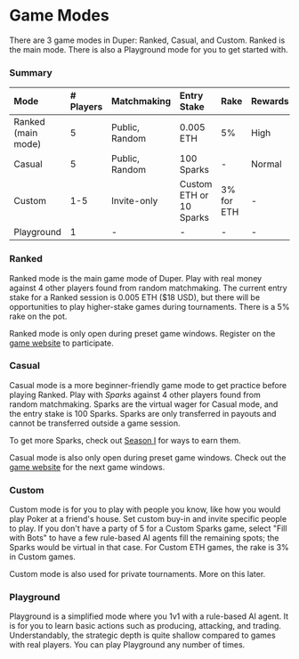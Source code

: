 # Game Modes

There are 3 game modes in Duper: Ranked, Casual, and Custom. Ranked is the main mode. There is also a Playground mode for you to get started with.

### Summary

| Mode               | \# Players     | Matchmaking | Entry Stake             | Rake   | Rewards | Open Hours  |
| :----------------- | :------------- | :---------- | :---------------------- | :--------- | :------ | :---------- |
| Ranked (main mode) | 5              | Public, Random | 0.005 ETH               | 5%         | High    | See website |
| Casual             | 5              | Public, Random | 100 Sparks              | -          | Normal  | See website |
| Custom             | 1-5            | Invite-only | Custom ETH or 10 Sparks | 3% for ETH | -       | Always      |
| Playground         | 1              | -           | -                       | -          | -       | Always      |

### Ranked

Ranked mode is the main game mode of Duper. Play with real money against 4 other players found from random matchmaking. The current entry stake for a Ranked session is 0.005 ETH ($18 USD), but there will be opportunities to play higher-stake games during tournaments. There is a 5% rake on the pot.

Ranked mode is only open during preset game windows. Register on the [game website](https://www.duper.gg) to participate.

### Casual

Casual mode is a more beginner-friendly game mode to get practice before playing Ranked. Play with _Sparks_ against 4 other players found from random matchmaking. Sparks are the virtual wager for Casual mode, and the entry stake is 100 Sparks. Sparks are only transferred in payouts and cannot be transferred outside a game session.

To get more Sparks, check out [Season I](/season-1) for ways to earn them.

Casual mode is also only open during preset game windows. Check out the [game website](https://www.duper.gg) for the next game windows.

### Custom

Custom mode is for you to play with people you know, like how you would play Poker at a friend's house. Set custom buy-in and invite specific people to play. If you don't have a party of 5 for a Custom Sparks game, select "Fill with Bots" to have a few rule-based AI agents fill the remaining spots; the Sparks would be virtual in that case. For Custom ETH games, the rake is 3% in Custom games.

Custom mode is also used for private tournaments. More on this later.

### Playground

Playground is a simplified mode where you 1v1 with a rule-based AI agent. It is for you to learn basic actions such as producing, attacking, and trading. Understandably, the strategic depth is quite shallow compared to games with real players. You can play Playground any number of times.
